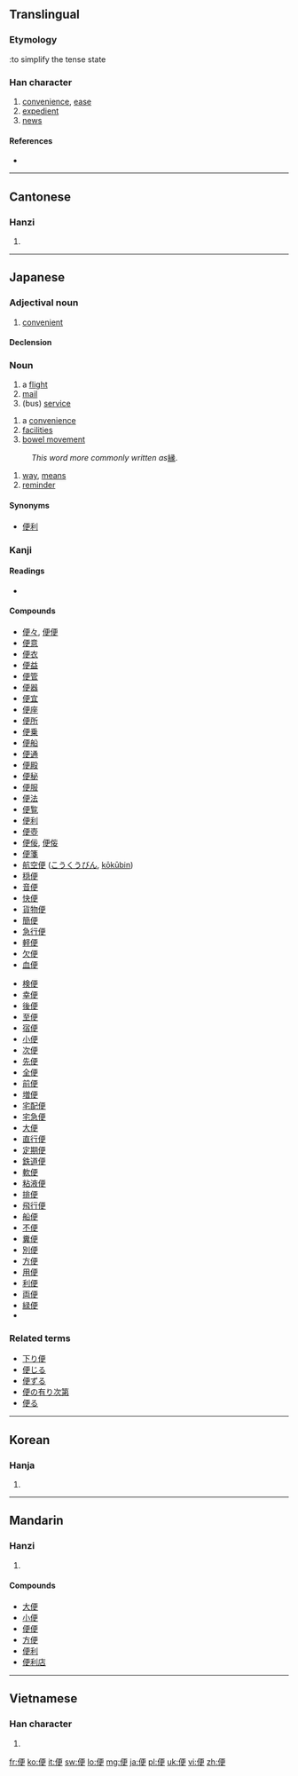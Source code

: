 {{also|使}}
==Translingual==
{{stroke order|type=bw|strokes=9}}

===Etymology===
{{Han compound|人|更|alt1=亻|ls=ic}}:to simplify the tense state

===Han character===
{{Han char|rn=9|rad=人|as=07|sn=9|four=2124<sub>6</sub>|canj=人一中大 (OMLK)|ids=⿰[[亻]][[更]]}}

# [[convenience]], [[ease]]
# [[expedient]]
# [[news]]

====References====
* {{Han ref|kx=0103.320|dkj=00659|dj=0219.100|hdz=10157.030|uh=4FBF|ud=20415|bh=AB4B|bd=43851}}

----

==Cantonese==

===Hanzi===
{{yue-hanzi|jyut=|y=bin6, pin4}}

# {{defn|lang=yue|sort=人07}}

----

==Japanese==

===Adjectival noun===
{{ja-adj|k|decl=na|hira=べん|rom=ben|hidx=へん'}}

# [[convenient]]

====Declension====
{{ja-na|便|べん|ben}}

===Noun===
{{ja-noun|k|hira=びん|rom=bin}}

# a [[flight]]
# [[mail]]
# (bus) [[service]]

{{ja-noun|k|hira=べん|rom=ben}}
# a [[convenience]]
# [[facilities]]
# [[bowel movement]]

{{ja-noun|k|hira=よすが|rom=yosuga}}
: ''This word more commonly written as ''[[縁]].
# [[way]], [[means]]
# [[reminder]]

====Synonyms====
* [[便利]]

===Kanji===
{{ja-kanji|grade=4|rs=人07}}

====Readings====
* {{ja-readings|on=[[べん]] ([[ben]]), [[びん]] ([[bin]])|kun=[[たより]] ([[便り]], [[tayori]]), [[すなわち]] ([[sunawachi]])}}

====Compounds====
{{top2}}
* [[便々]], [[便便]]
* [[便意]]
* [[便衣]]
* [[便益]]
* [[便管]]
* [[便器]]
* [[便宜]]
* [[便座]]
* [[便所]]
* [[便乗]]
* [[便船]]
* [[便通]]
* [[便殿]]
* [[便秘]]
* [[便服]]
* [[便法]]
* [[便覧]]
* [[便利]]
* [[便壺]]
* [[便佞]], [[便侫]]
* [[便箋]]
* [[航空便]] ([[こうくうびん]], [[kōkūbin]])
* [[穏便]]
* [[音便]]
* [[快便]]
* [[貨物便]]
* [[簡便]]
* [[急行便]]
* [[軽便]]
* [[欠便]]
* [[血便]]
{{mid2}}
* [[検便]]
* [[幸便]]
* [[後便]]
* [[至便]]
* [[宿便]]
* [[小便]]
* [[次便]]
* [[先便]]
* [[全便]]
* [[前便]]
* [[増便]]
* [[宅配便]]
* [[宅急便]]
* [[大便]]
* [[直行便]]
* [[定期便]]
* [[鉄道便]]
* [[軟便]]
* [[粘液便]]
* [[排便]]
* [[飛行便]]
* [[船便]]
* [[不便]]
* [[糞便]]
* [[別便]]
* [[方便]]
* [[用便]]
* [[利便]]
* [[両便]]
* [[緑便]]
* {{term|郵便||postal service|tr=ゆうびん, yūbin|lang=ja}}
{{bottom}}

===Related terms===
* [[下り便]]
* [[便じる]]
* [[便ずる]]
* [[便の有り次第]]
* [[便る]]

----

==Korean==

===Hanja===
{{ko-hanja|hangeul=[[편]], [[변]]|rv=pyeon, byeon|mr=p'yŏn, pyŏn}}

# {{defn|lang=ko|sort=人07}}

----

==Mandarin==

===Hanzi===
{{cmn-hanzi|pin=[[biàn]] ([[bian4]])|wg=pien<sup>4</sup>}}

# {{defn|lang=cmn|sort=人07}}

====Compounds====
* [[大便]]
* [[小便]]
* [[便便]]
* [[方便]]
* [[便利]]
* [[便利店]]

----

==Vietnamese==

===Han character===
{{vi-hantu|[[tiện]], [[biền]]|rs=人07}}

# {{defn|lang=vi|sort=人07}}

[[fr:便]]
[[ko:便]]
[[it:便]]
[[sw:便]]
[[lo:便]]
[[mg:便]]
[[ja:便]]
[[pl:便]]
[[uk:便]]
[[vi:便]]
[[zh:便]]
